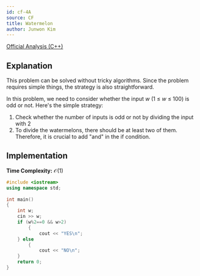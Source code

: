 ```yaml
---
id: cf-4A
source: CF
title: Watermelon
author: Junwon Kim
---
```


[Official Analysis (C++)](https://codeforces.com/blog/entry/95249)

## Explanation

This problem can be solved without tricky algorithms.
Since the problem requires simple things, the strategy is also straightforward.

In this problem, we need to consider whether the input $w$ (1 ≤ $w$ ≤ 100) is odd or not.
Here's the simple strategy:
1. Check whether the number of inputs is odd or not by dividing the input with 2
2. To divide the watermelons, there should be at least two of them. Therefore, it is crucial to add "and" in the if condition.

## Implementation

**Time Complexity:** $\mathcal{O}(1)$

<LanguageSection>

<CPPSection>

```cpp
#include <iostream>
using namespace std;
 
int main()
{
    int w;
    cin >> w;
    if (w%2==0 && w>2)
        {
            cout << "YES\n";
    } else
        {
            cout << "NO\n";
    }
    return 0;
}
```

</CPPSection>

<JavaSection>
</JavaSection>

<PySection>
</PySection>

</LanguageSection>
